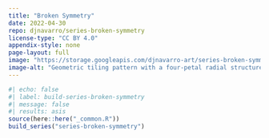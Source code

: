 ```yaml
---
title: "Broken Symmetry"
date: 2022-04-30
repo: djnavarro/series-broken-symmetry
license-type: "CC BY 4.0"
appendix-style: none
page-layout: full
image: "https://storage.googleapis.com/djnavarro-art/series-broken-symmetry/800/pollen_62_6201.jpg"
image-alt: "Geometric tiling pattern with a four-petal radial structure in yellow, blue, and red"
---
```

   
::: {.grid}
  
```r
#| echo: false
#| label: build-series-broken-symmetry
#| message: false
#| results: asis
source(here::here("_common.R"))
build_series("series-broken-symmetry")
```
   
:::
   
